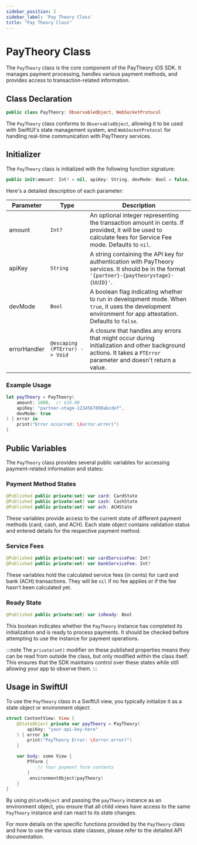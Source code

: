```yaml
---
sidebar_position: 2
sidebar_label: 'Pay Theory Class'
title: "Pay Theory Class"
---
```


# PayTheory Class

The `PayTheory` class is the core component of the PayTheory iOS SDK. It manages payment processing, handles various payment methods, and provides access to transaction-related information.

## Class Declaration

```swift
public class PayTheory: ObservableObject, WebSocketProtocol
```

The `PayTheory` class conforms to `ObservableObject`, allowing it to be used with SwiftUI's state management system, and `WebSocketProtocol` for handling real-time communication with PayTheory services.

## Initializer

The `PayTheory` class is initialized with the following function signature:

```swift
public init(amount: Int? = nil, apiKey: String, devMode: Bool = false, errorHandler: @escaping (PTError) -> Void)
```

Here's a detailed description of each parameter:

| Parameter    | Type                        | Description                                                                                                                                                                             |
|--------------|-----------------------------|-----------------------------------------------------------------------------------------------------------------------------------------------------------------------------------------|
| amount       | `Int?`                      | An optional integer representing the transaction amount in cents. If provided, it will be used to calculate fees for Service Fee mode. Defaults to `nil`.                              |
| apiKey       | `String`                    | A string containing the API key for authentication with PayTheory services. It should be in the format `'{partner}-{paytheorystage}-{UUID}'`.                                          |
| devMode      | `Bool`                      | A boolean flag indicating whether to run in development mode. When `true`, it uses the development environment for app attestation. Defaults to `false`.                               |
| errorHandler | `@escaping (PTError) -> Void` | A closure that handles any errors that might occur during initialization and other background actions. It takes a `PTError` parameter and doesn't return a value.                      |

### Example Usage

```swift
let payTheory = PayTheory(
    amount: 1000,  // $10.00
    apiKey: "partner-stage-1234567890abcdef",
    devMode: true
) { error in
    print("Error occurred: \(error.error)")
}
```

## Public Variables

The `PayTheory` class provides several public variables for accessing payment-related information and states:

### Payment Method States

```swift
@Published public private(set) var card: CardState
@Published public private(set) var cash: CashState
@Published public private(set) var ach: ACHState
```

These variables provide access to the current state of different payment methods (card, cash, and ACH). Each state object contains validation status and entered details for the respective payment method.

### Service Fees

```swift
@Published public private(set) var cardServiceFee: Int?
@Published public private(set) var bankServiceFee: Int?
```

These variables hold the calculated service fees (in cents) for card and bank (ACH) transactions. They will be `nil` if no fee applies or if the fee hasn't been calculated yet.

### Ready State

```swift
@Published public private(set) var isReady: Bool
```

This boolean indicates whether the `PayTheory` instance has completed its initialization and is ready to process payments. It should be checked before attempting to use the instance for payment operations.

:::note
The `private(set)` modifier on these published properties means they can be read from outside the class, but only modified within the class itself. This ensures that the SDK maintains control over these states while still allowing your app to observe them.
:::

## Usage in SwiftUI

To use the `PayTheory` class in a SwiftUI view, you typically initialize it as a state object or environment object:

```swift
struct ContentView: View {
    @StateObject private var payTheory = PayTheory(
        apiKey: "your-api-key-here"
    ) { error in
        print("PayTheory Error: \(error.error)")
    }

    var body: some View {
        PTForm {
            // Your payment form contents
        }
        .environmentObject(payTheory)
    }
}
```

By using `@StateObject` and passing the `payTheory` instance as an environment object, you ensure that all child views have access to the same `PayTheory` instance and can react to its state changes.

For more details on the specific functions provided by the `PayTheory` class and how to use the various state classes, please refer to the detailed API documentation.
